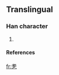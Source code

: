 ==Translingual==

===Han character===
{{Han char|rn=|rad=乙|as=06|sn=7|four=|canj=十心弓 (JPN)}}

# {{defn|Han}}

====References====
{{Han ref|kx=0084.161|dkj=|dj=|hdz=|uh=3417|ud=13335|bh=|bd=}}



[[fr:㐗]]